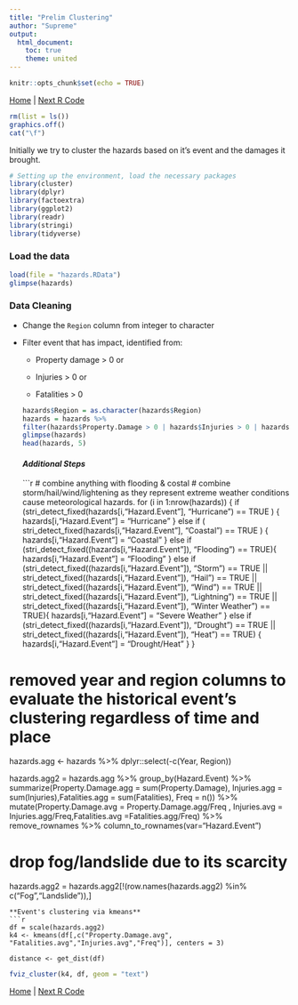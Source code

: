 ```yaml
---
title: "Prelim Clustering"
author: "Supreme"
output: 
  html_document:
    toc: true
    theme: united
---
```


```r
knitr::opts_chunk$set(echo = TRUE)
```

[Home](/ACTL4001-Supreme) | [Next R Code](/ACTL4001-Supreme/gof)

```r
rm(list = ls())
graphics.off()
cat("\f")
```

Initially we try to cluster the hazards based on it's event and the damages it brought.  
```r
# Setting up the environment, load the necessary packages
library(cluster)
library(dplyr)
library(factoextra)
library(ggplot2)
library(readr)
library(stringi)
library(tidyverse)
```

### Load the data
```r
load(file = "hazards.RData")
glimpse(hazards)
```
### Data Cleaning  

* Change the `Region` column from integer to character  
  
* Filter event that has impact, identified from:  
  
  + Property damage > 0 or  
    
  + Injuries > 0 or  
    
  + Fatalities > 0  
```r
hazards$Region = as.character(hazards$Region)
hazards = hazards %>%
  filter(hazards$Property.Damage > 0 | hazards$Injuries > 0 | hazards$Fatalities > 0)
glimpse(hazards)
head(hazards, 5)
```
#### _Additional Steps_
```r
# combine anything with flooding & costal 
# combine storm/hail/wind/lightening as they represent extreme weather conditions cause meteorological hazards.
for (i in 1:nrow(hazards)) {
  if (stri_detect_fixed(hazards[i,"Hazard.Event"], "Hurricane") == TRUE ) {
    hazards[i,"Hazard.Event"] = "Hurricane" 
  } else if ( stri_detect_fixed(hazards[i,"Hazard.Event"], "Coastal") == TRUE ) {
    hazards[i,"Hazard.Event"] = "Coastal" 
  } else if (stri_detect_fixed((hazards[i,"Hazard.Event"]), "Flooding") == TRUE){
    hazards[i,"Hazard.Event"] = "Flooding" 
  } else if (stri_detect_fixed((hazards[i,"Hazard.Event"]), "Storm") == TRUE || 
             stri_detect_fixed((hazards[i,"Hazard.Event"]), "Hail") == TRUE ||
             stri_detect_fixed((hazards[i,"Hazard.Event"]), "Wind") == TRUE ||
             stri_detect_fixed((hazards[i,"Hazard.Event"]), "Lightning") == TRUE  ||
             stri_detect_fixed((hazards[i,"Hazard.Event"]), "Winter Weather") == TRUE){
    hazards[i,"Hazard.Event"] = "Severe Weather" 
  } else if (stri_detect_fixed((hazards[i,"Hazard.Event"]), "Drought") == TRUE || 
             stri_detect_fixed((hazards[i,"Hazard.Event"]), "Heat") == TRUE) {
             hazards[i,"Hazard.Event"] = "Drought/Heat" 
  }
}

# removed year and region columns to evaluate the historical event's clustering regardless of time and place
hazards.agg <- hazards %>%
  dplyr::select(-c(Year, Region))

hazards.agg2 =  hazards.agg %>% 
  group_by(Hazard.Event) %>% 
  summarize(Property.Damage.agg = sum(Property.Damage), 
         Injuries.agg = sum(Injuries),Fatalities.agg = sum(Fatalities),
         Freq = n()) %>%
  mutate(Property.Damage.avg = Property.Damage.agg/Freq , 
         Injuries.avg = Injuries.agg/Freq,Fatalities.avg =Fatalities.agg/Freq) %>%
  remove_rownames %>% column_to_rownames(var="Hazard.Event")

# drop fog/landslide due to its scarcity 
hazards.agg2 = hazards.agg2[!(row.names(hazards.agg2) %in% c("Fog","Landslide")),]
```
**Event's clustering via kmeans**
```r
df = scale(hazards.agg2)
k4 <- kmeans(df[,c("Property.Damage.avg", "Fatalities.avg","Injuries.avg","Freq")], centers = 3)

distance <- get_dist(df)
```
```r
fviz_cluster(k4, df, geom = "text")
```

[Home](/ACTL4001-Supreme) | [Next R Code](/ACTL4001-Supreme/gof)
